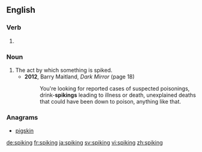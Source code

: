==English==

===Verb===
{{head|en|present participle}}

# {{present participle of|spike|lang=en}}

===Noun===
{{en-noun}}

# The act by which something is spiked.
#* '''2012''', Barry Maitland, ''Dark Mirror'' (page 18)
#*: You're looking for reported cases of suspected poisonings, drink-'''spikings''' leading to illness or death, unexplained deaths that could have been down to poison, anything like that.

===Anagrams===
* [[pigskin#English|pigskin]]

[[de:spiking]]
[[fr:spiking]]
[[ja:spiking]]
[[sv:spiking]]
[[vi:spiking]]
[[zh:spiking]]